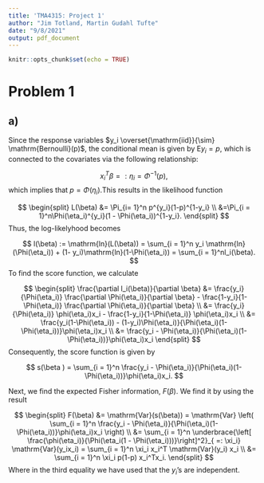 ```yaml
---
title: 'TMA4315: Project 1'
author: "Jim Totland, Martin Gudahl Tufte"
date: "9/8/2021"
output: pdf_document
---
```


```r
knitr::opts_chunk$set(echo = TRUE)
```
\textcolor{red}{Litt usikker på hva slags notasjon vi skal bruke, f. eks. boldface for vektorer eller ikke? Bare si ifra hvis du vil ha noe spesifikit:)}

# Problem 1
## a)
Since the response variables $y_i \overset{\mathrm{iid}}{\sim} \mathrm{Bernoulli}(p)$, the conditional mean is given by $\mathrm{E}y_i = p$, which is connected to the covariates via the following relationship:

$$ 
x_i^T\beta =: \eta_i = \Phi^{-1}(p),
$$
which implies that $p = \Phi(\eta_i)$.This results in the likelihood function

$$
\begin{split}
L(\beta) &= \Pi_{i= 1}^n p^{y_i}(1-p)^{1-y_i} \\
&=\Pi_{i = 1}^n\Phi(\eta_i)^{y_i}(1 - \Phi(\eta_i))^{1-y_i}.
\end{split}
$$
Thus, the log-likelyhood becomes

$$
l(\beta) := \mathrm{ln}(L(\beta)) = \sum_{i = 1}^n y_i \mathrm{ln}(\Phi(\eta_i)) + (1- y_i)\mathrm{ln}(1-\Phi(\eta_i)) = \sum_{i = 1}^nl_i(\beta).
$$
To find the score function, we calculate

$$
\begin{split}
  \frac{\partial l_i(\beta)}{\partial \beta} &= \frac{y_i}{\Phi(\eta_i)} \frac{\partial
  \Phi(\eta_i)}{\partial   \beta} - \frac{1-y_i}{1-\Phi(\eta_i)} \frac{\partial \Phi(\eta_i)}{\partial \beta} \\
  &= \frac{y_i}{\Phi(\eta_i)} \phi(\eta_i)x_i - \frac{1-y_i}{1-\Phi(\eta_i)} \phi(\eta_i)x_i \\
  &= \frac{y_i(1-\Phi(\eta_i)) - (1-y_i)\Phi(\eta_i)}{\Phi(\eta_i)(1-\Phi(\eta_i))}\phi(\eta_i)x_i \\
  &= \frac{y_i - \Phi(\eta_i)}{\Phi(\eta_i)(1-\Phi(\eta_i))}\phi(\eta_i)x_i
\end{split} 
$$
Consequently, the score function is given by 

$$
s(\beta ) = \sum_{i = 1}^n \frac{y_i - \Phi(\eta_i)}{\Phi(\eta_i)(1-\Phi(\eta_i))}\phi(\eta_i)x_i.
$$

Next, we find the expected Fisher information, $F(\beta)$. We find it by using the result

$$
\begin{split}
  F(\beta) &= \mathrm{Var}(s(\beta)) = \mathrm{Var} \left( \sum_{i = 1}^n \frac{y_i - \Phi(\eta_i)}{\Phi(\eta_i)(1-\Phi(\eta_i))}\phi(\eta_i)x_i \right) \\
  &= \sum_{i = 1}^n \underbrace{\left[ \frac{\phi(\eta_i)}{\Phi(\eta_i(1 - \Phi(\eta_i)))}\right]^2}_{ =: \xi_i} \mathrm{Var}(y_ix_i) = \sum_{i = 1}^n \xi_i x_i^T \mathrm{Var}(y_i) x_i \\
  &= \sum_{i = 1}^n \xi_i p(1-p) x_i^Tx_i.
\end{split}
$$
 Where in the third equality we have used that the $y_i$'s are independent.
